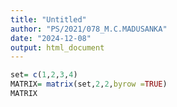```yaml
---
title: "Untitled"
author: "PS/2021/078_M.C.MADUSANKA"
date: "2024-12-08"
output: html_document
---
```

```r
set= c(1,2,3,4)
MATRIX= matrix(set,2,2,byrow =TRUE)
MATRIX
```

